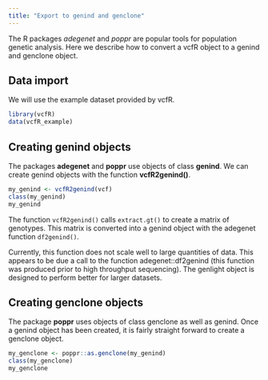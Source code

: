 ```yaml
---
title: "Export to genind and genclone"
---
```



The R packages *adegenet* and *poppr* are popular tools for population genetic analysis.
Here we describe how to convert a vcfR object to a genind and genclone object.


## Data import

We will use the example dataset provided by vcfR.


```r
library(vcfR)
data(vcfR_example)
```


## Creating genind objects

The packages **adegenet** and **poppr** use objects of class **genind**.
We can create genind objects with the function **vcfR2genind()**.


```r
my_genind <- vcfR2genind(vcf)
class(my_genind)
my_genind
```


The function `vcfR2genind()` calls `extract.gt()` to create a matrix of genotypes.
This matrix is converted into a genind object with the adegenet function `df2genind()`.


Currently, this function does not scale well to large quantities of data.
This appears to be due  a call to the function adegenet::df2genind (this function was produced prior to high throughput sequencing).
The genlight object is designed to perform better for larger datasets.


## Creating genclone objects


The package **poppr** uses objects of class genclone as well as genind.
Once a genind object has been created, it is fairly straight forward to create a genclone object.


```r
my_genclone <- poppr::as.genclone(my_genind)
class(my_genclone)
my_genclone
```

